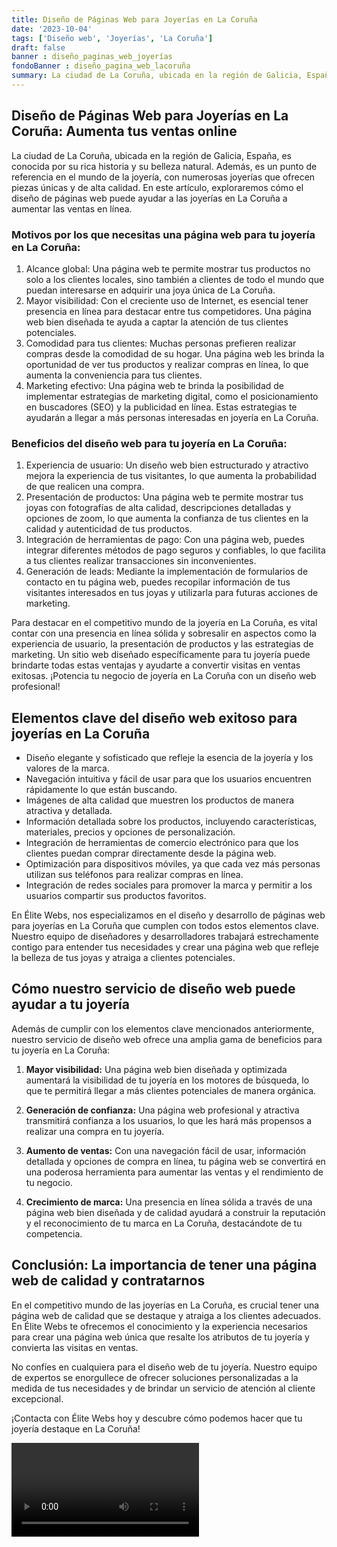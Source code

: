 ```yaml
---
title: Diseño de Páginas Web para Joyerías en La Coruña
date: '2023-10-04'
tags: ['Diseño web', 'Joyerías', 'La Coruña']
draft: false
banner : diseño_paginas_web_joyerías
fondoBanner : diseño_pagina_web_lacoruña
summary: La ciudad de La Coruña, ubicada en la región de Galicia, España, es conocida por su rica historia y su belleza natural. Además, es un punto de referencia en el mundo de la joyería, con numerosas joyerías que ofrecen piezas únicas y de alta calidad. En este artículo, exploraremos cómo el diseño de páginas web puede ayudar a las joyerías en La Coruña a aumentar las ventas en línea.
---
```


## Diseño de Páginas Web para Joyerías en La Coruña: Aumenta tus ventas online

La ciudad de La Coruña, ubicada en la región de Galicia, España, es conocida por su rica historia y su belleza natural. Además, es un punto de referencia en el mundo de la joyería, con numerosas joyerías que ofrecen piezas únicas y de alta calidad. En este artículo, exploraremos cómo el diseño de páginas web puede ayudar a las joyerías en La Coruña a aumentar las ventas en línea.

### Motivos por los que necesitas una página web para tu joyería en La Coruña:
1. Alcance global: Una página web te permite mostrar tus productos no solo a los clientes locales, sino también a clientes de todo el mundo que puedan interesarse en adquirir una joya única de La Coruña.
2. Mayor visibilidad: Con el creciente uso de Internet, es esencial tener presencia en línea para destacar entre tus competidores. Una página web bien diseñada te ayuda a captar la atención de tus clientes potenciales.
3. Comodidad para tus clientes: Muchas personas prefieren realizar compras desde la comodidad de su hogar. Una página web les brinda la oportunidad de ver tus productos y realizar compras en línea, lo que aumenta la conveniencia para tus clientes.
4. Marketing efectivo: Una página web te brinda la posibilidad de implementar estrategias de marketing digital, como el posicionamiento en buscadores (SEO) y la publicidad en línea. Estas estrategias te ayudarán a llegar a más personas interesadas en joyería en La Coruña.

### Beneficios del diseño web para tu joyería en La Coruña:
1. Experiencia de usuario: Un diseño web bien estructurado y atractivo mejora la experiencia de tus visitantes, lo que aumenta la probabilidad de que realicen una compra.
2. Presentación de productos: Una página web te permite mostrar tus joyas con fotografías de alta calidad, descripciones detalladas y opciones de zoom, lo que aumenta la confianza de tus clientes en la calidad y autenticidad de tus productos.
3. Integración de herramientas de pago: Con una página web, puedes integrar diferentes métodos de pago seguros y confiables, lo que facilita a tus clientes realizar transacciones sin inconvenientes.
4. Generación de leads: Mediante la implementación de formularios de contacto en tu página web, puedes recopilar información de tus visitantes interesados en tus joyas y utilizarla para futuras acciones de marketing.

Para destacar en el competitivo mundo de la joyería en La Coruña, es vital contar con una presencia en línea sólida y sobresalir en aspectos como la experiencia de usuario, la presentación de productos y las estrategias de marketing. Un sitio web diseñado específicamente para tu joyería puede brindarte todas estas ventajas y ayudarte a convertir visitas en ventas exitosas. ¡Potencia tu negocio de joyería en La Coruña con un diseño web profesional!

<GifSeo />

<Cta />

## Elementos clave del diseño web exitoso para joyerías en La Coruña

- Diseño elegante y sofisticado que refleje la esencia de la joyería y los valores de la marca.
- Navegación intuitiva y fácil de usar para que los usuarios encuentren rápidamente lo que están buscando.
- Imágenes de alta calidad que muestren los productos de manera atractiva y detallada.
- Información detallada sobre los productos, incluyendo características, materiales, precios y opciones de personalización.
- Integración de herramientas de comercio electrónico para que los clientes puedan comprar directamente desde la página web.
- Optimización para dispositivos móviles, ya que cada vez más personas utilizan sus teléfonos para realizar compras en línea.
- Integración de redes sociales para promover la marca y permitir a los usuarios compartir sus productos favoritos.

En Élite Webs, nos especializamos en el diseño y desarrollo de páginas web para joyerías en La Coruña que cumplen con todos estos elementos clave. Nuestro equipo de diseñadores y desarrolladores trabajará estrechamente contigo para entender tus necesidades y crear una página web que refleje la belleza de tus joyas y atraiga a clientes potenciales.

## Cómo nuestro servicio de diseño web puede ayudar a tu joyería

Además de cumplir con los elementos clave mencionados anteriormente, nuestro servicio de diseño web ofrece una amplia gama de beneficios para tu joyería en La Coruña:

1. **Mayor visibilidad:** Una página web bien diseñada y optimizada aumentará la visibilidad de tu joyería en los motores de búsqueda, lo que te permitirá llegar a más clientes potenciales de manera orgánica.

2. **Generación de confianza:** Una página web profesional y atractiva transmitirá confianza a los usuarios, lo que les hará más propensos a realizar una compra en tu joyería.

3. **Aumento de ventas:** Con una navegación fácil de usar, información detallada y opciones de compra en línea, tu página web se convertirá en una poderosa herramienta para aumentar las ventas y el rendimiento de tu negocio.

4. **Crecimiento de marca:** Una presencia en línea sólida a través de una página web bien diseñada y de calidad ayudará a construir la reputación y el reconocimiento de tu marca en La Coruña, destacándote de tu competencia.

## Conclusión: La importancia de tener una página web de calidad y contratarnos

En el competitivo mundo de las joyerías en La Coruña, es crucial tener una página web de calidad que se destaque y atraiga a los clientes adecuados. En Élite Webs te ofrecemos el conocimiento y la experiencia necesarios para crear una página web única que resalte los atributos de tu joyería y convierta las visitas en ventas.

No confíes en cualquiera para el diseño web de tu joyería. Nuestro equipo de expertos se enorgullece de ofrecer soluciones personalizadas a la medida de tus necesidades y de brindar un servicio de atención al cliente excepcional.

¡Contacta con Élite Webs hoy y descubre cómo podemos hacer que tu joyería destaque en La Coruña!

<Video />

<CtaBot job='Joyerías' city='La Coruña'/>

<Gmaps query='La Coruña+españa+maps' />
